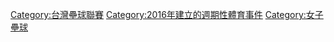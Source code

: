 [[Category:台灣壘球聯賽|Category:台灣壘球聯賽]]
[[Category:2016年建立的週期性體育事件|Category:2016年建立的週期性體育事件]]
[[Category:女子壘球|Category:女子壘球]]